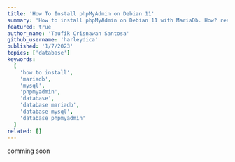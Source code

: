---
title: 'How To Install phpMyAdmin on Debian 11'
summary: 'How to install phpMyAdmin on Debian 11 with MariaDb. How? read this article to the end😉'
featured: true
author_name: 'Taufik Crisnawan Santosa'
github_username: 'harleydica'
published: '1/7/2023'
topics: ['database']
keywords:
  [
    'how to install',
    'mariadb',
    'mysql',
    'phpmyadmin',
    'database',
    'database mariadb',
    'database mysql',
    'database phpmyadmin'
  ]
related: []
---

comming soon